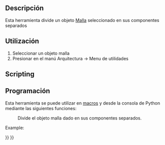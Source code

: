 <languages/>

{{Docnav
|[[BIM_Preflight|Preflight]]
|[[Arch_MeshToShape|MeshToShape]]
|[[BIM_Workbench|BIM]]
|IconL=BIM_Preflight.svg
|IconR=Arch_MeshToShape.svg
|IconC=Workbench_BIM.svg
}}

{{VeryImportantMessage|THIS COMMAND IS PART OF THE INTEGRATED [[BIM_Workbench|BIM WORKBENCH]] IN V1.0<br>
This page has been updated for that version.}}

<div class="mw-translate-fuzzy">
{{GuiCommand/es
|Name=Arch SplitMesh
|Name/es=Arch SplitMesh
|MenuLocation=Arquitectura → Utilidades → Dividir malla
|Workbenches=[[Arch_Workbench/es|Arquitectura]]
|SeeAlso=[[Arch SelectNonSolidMeshes/es|Seleccionar Mallas no sólidas]]
}}
</div>

<span id="Description"></span>
==Descripción==

<div class="mw-translate-fuzzy">
Esta herramienta divide un objeto [[Mesh_Workbench/es|Malla]] seleccionado en sus componentes separados
</div>

<span id="Usage"></span>
<div class="mw-translate-fuzzy">
==Utilización==
</div>

<div class="mw-translate-fuzzy">
# Seleccionar un objeto malla
# Presionar {{KEY|[[Image:Arch SplitMesh.png|16px]] '''Dividir malla'''}} en el manú Arquitectura -> Menu de utilidades
</div>

==Scripting==

<div class="mw-translate-fuzzy">
==Programación==
</div>

<div class="mw-translate-fuzzy">
Esta herramienta se puede utilizar en [[macros/es|macros]] y desde la consola de Python mediante las siguientes funciones:
</div>

{{Code|code=
new_list = splitMesh(obj, mark=True)
}}

<div class="mw-translate-fuzzy">
: Divide el objeto malla dado en sus componentes separados.
</div>

Example:

{{Code|code=
import FreeCAD, Draft, Arch, Mesh, MeshPart

Line = Draft.makeWire([FreeCAD.Vector(0, 0, 0),FreeCAD.Vector(2000, 2000, 0)])
Wall = Arch.makeWall(Line, width=150, height=3000)
FreeCAD.ActiveDocument.recompute()

Shape = Wall.Shape.copy(False)
Shape.Placement = Wall.getGlobalPlacement()

mesh_obj = FreeCAD.ActiveDocument.addObject("Mesh::Feature", "Mesh")
mesh_obj.Mesh = MeshPart.meshFromShape(Shape=Shape, MaxLength=520)
mesh_obj.ViewObject.DisplayMode = "Flat Lines"

new_list = Arch.splitMesh(mesh_obj)
}}


{{Docnav
|[[BIM_Preflight|Preflight]]
|[[Arch_MeshToShape|MeshToShape]]
|[[BIM_Workbench|BIM]]
|IconL=BIM_Preflight.svg
|IconR=Arch_MeshToShape.svg
|IconC=Workbench_BIM.svg
}}

{{BIM_Tools_navi{{#translation:}}}}
{{Userdocnavi{{#translation:}}}}